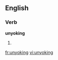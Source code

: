 
==English==

===Verb===
'''unyoking'''

# {{present participle of|[[unyoke]]}}

[[fr:unyoking]]
[[vi:unyoking]]